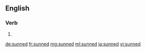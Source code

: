 ==English==

===Verb===
{{head|en}}

# {{en-past of|sun}}

[[de:sunned]]
[[fr:sunned]]
[[mg:sunned]]
[[ml:sunned]]
[[ja:sunned]]
[[vi:sunned]]